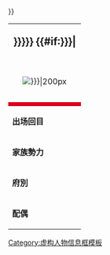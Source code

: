 {| class="infobox" cellspacing="5" style="width: {{{width|21em}}}; font-size: 90%; text-align: left;"
|-
| colspan="2" style="text-align: center; font-size: 130%; font-weight: bold;" | {{{name|{{{人物姓名|{{PAGENAME}}}}}}}}
{{#if:{{{image|{{{画像|}}}}}}|
<tr><td colspan="2" style="text-align:center; padding:16px 0 16px 0;">[[File:{{{image|{{{画像|}}}}}}|200px]]<br><div style="font-size: 90%">{{{caption}}}</div></td></tr>
}}
|-
!colspan=2 style="font-size: larger;color:white;background-color:#dd001A;" | 
|-
|'''出场回目''' || [[s:脂硯齋重評石頭記/{{{appearance|{{{出场回目|}}}}}}|{{{appearance|{{{出场回目|}}}}}}]]
|-
|'''家族勢力''' || {{{family}}}
|-
|'''府別''' || {{{house}}}
{{#if:{{{place|{{{居所|}}}}}}|
<tr><th>'''居處'''</th><td>{{{place|{{{居所|}}}}}}</td></tr>
}}
|-
|'''配偶''' || {{{spouse}}}
{{#if:{{{birthdate|}}}|
<tr><th>'''出生日期'''</th><td>{{{birthdate}}}</td></tr>
}}{{#if:{{{poet|{{{别号|}}}}}}|
<tr><th>'''詩社別号'''</th><td>{{{poet|{{{别号|}}}}}}</td></tr>
}}{{#if:{{{poet2|}}}|
<tr><th>'''詩社职务'''</th><td>{{{poet2}}}</td></tr>
}}{{#if:{{{list|}}}|
<tr><th>'''情榜考语'''</th><td>{{{list}}}</td></tr>
{{#if:{{{判词|}}}|<tr><th colspan="2" cellspacing="0" cellpadding="2" style="background:#DC143C; text-align: center">'''判词'''</th></tr><tr><td colspan="2" style="text-align: center;">{{{判词}}}</td></tr>}}
}}
|}<noinclude>
{{Documentation}}
[[Category:小说人物模板|{{PAGENAME}}]]
[[Category:虚构人物信息框模板]]
</noinclude>